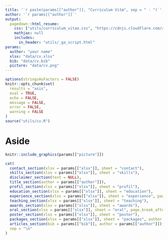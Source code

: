 ```yaml
---
title: '`r paste(params[["author"]], "Curriculum Vitæ", sep = " - ")`'
author: '`r params[["author"]]`'
output:
  pagedown::html_resume:
    css: ["utils/curriculum_vitae.css", "https://cdnjs.cloudflare.com/ajax/libs/font-awesome/5.11.2/css/all.min.css"]
    mathjax: null
    includes:
      in_header: "utils/_ga_script.html"
params:
  author: "your name"
  xlsx: "data/cv.xlsx"
  bib: "data/cv.bib"
  picture: "data/cv.png"
---
```


```r
options(stringsAsFactors = FALSE)
knitr::opts_chunk$set(
  results = "asis", 
  eval = TRUE, 
  echo = FALSE, 
  message = FALSE, 
  error = FALSE, 
  warning = FALSE
)
source("utils/cv.R")
```

# Aside

```r
knitr::include_graphics(params[["picture"]])
```

```r
cat(
  contact_section(xlsx = params[["xlsx"]], sheet = "contact"),
  skills_section(xlsx = params[["xlsx"]], sheet = "skills"),
  disclaimer_section(text = NULL),
  title_section(author = params[["author"]]),
  profil_section(xlsx = params[["xlsx"]], sheet = "profil"),
  education_section(xlsx = params[["xlsx"]], sheet = "education"),
  experience_section(xlsx = params[["xlsx"]], sheet = "experience", page_break_after = TRUE),
  teaching_section(xlsx = params[["xlsx"]], sheet = "teaching"),
  awards_section(xlsx = params[["xlsx"]], sheet = "awards"),
  oral_section(xlsx = params[["xlsx"]], sheet = "oral", page_break_after = TRUE),
  poster_section(xlsx = params[["xlsx"]], sheet = "poster"),
  packages_section(xlsx = params[["xlsx"]], sheet = "packages", author = params[["author"]]),
  articles_section(bib = params[["bib"]], author = params[["author"]]),
  sep = "\n"
)
```
